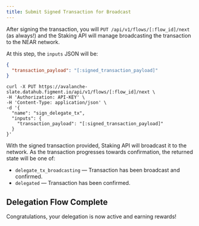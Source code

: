 ```yaml
---
title: Submit Signed Transaction for Broadcast
---
```


After signing the transaction, you will `PUT /api/v1/flows/[:flow_id]/next` (as always!) and the Staking API will manage broadcasting the transaction to the NEAR network.

At this step, the `inputs` JSON will be:

```json
{
  "transaction_payload": "[:signed_transaction_payload]"
}
```

```text
curl -X PUT https://avalanche-slate.datahub.figment.io/api/v1/flows/[:flow_id]/next \
-H 'Authorization: API-KEY' \
-H 'Content-Type: application/json' \
-d '{
  "name": "sign_delegate_tx",
  "inputs": {
    "transaction_payload": "[:signed_transaction_payload]"
  }
}'
```

With the signed transaction provided, Staking API will broadcast it to the network. As the transaction progresses towards confirmation, the returned state will be one of:

- `delegate_tx_broadcasting` — Transaction has been broadcast and confirmed.
- `delegated` — Transaction has been confirmed.

## Delegation Flow Complete

Congratulations, your delegation is now active and earning rewards!
